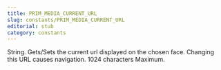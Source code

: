 ```yaml
---
title: PRIM_MEDIA_CURRENT_URL
slug: constants/PRIM_MEDIA_CURRENT_URL
editorial: stub
category: constants
---
```


<LSLConstant name="PRIM_MEDIA_CURRENT_URL"/>

String. Gets/Sets the current url displayed on the chosen face. Changing this URL causes navigation. 1024 characters Maximum.
